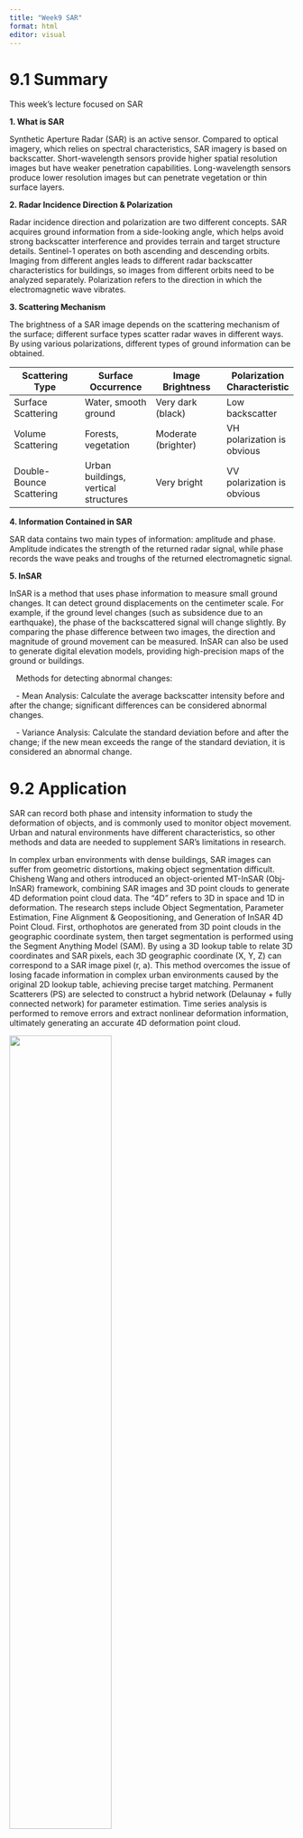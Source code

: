 ```yaml
---
title: "Week9 SAR"
format: html
editor: visual
---
```


# 9.1 Summary

This week's lecture focused on SAR

**1. What is SAR** 

Synthetic Aperture Radar (SAR) is an active sensor. Compared to optical imagery, which relies on spectral characteristics, SAR imagery is based on backscatter. Short-wavelength sensors provide higher spatial resolution images but have weaker penetration capabilities. Long-wavelength sensors produce lower resolution images but can penetrate vegetation or thin surface layers.

**2. Radar Incidence Direction & Polarization** 

Radar incidence direction and polarization are two different concepts. SAR acquires ground information from a side-looking angle, which helps avoid strong backscatter interference and provides terrain and target structure details. Sentinel-1 operates on both ascending and descending orbits. Imaging from different angles leads to different radar backscatter characteristics for buildings, so images from different orbits need to be analyzed separately. Polarization refers to the direction in which the electromagnetic wave vibrates.

**3. Scattering Mechanism** 

The brightness of a SAR image depends on the scattering mechanism of the surface; different surface types scatter radar waves in different ways. By using various polarizations, different types of ground information can be obtained. 

| Scattering Type | Surface Occurrence | Image Brightness | Polarization Characteristic |
|----|----|----|----|
| Surface Scattering | Water, smooth ground | Very dark (black) | Low backscatter |
| Volume Scattering | Forests, vegetation | Moderate (brighter) | VH polarization is obvious |
| Double-Bounce Scattering | Urban buildings, vertical structures | Very bright | VV polarization is obvious |

**4. Information Contained in SAR** 

SAR data contains two main types of information: amplitude and phase. Amplitude indicates the strength of the returned radar signal, while phase records the wave peaks and troughs of the returned electromagnetic signal.

**5. InSAR** 

InSAR is a method that uses phase information to measure small ground changes. It can detect ground displacements on the centimeter scale. For example, if the ground level changes (such as subsidence due to an earthquake), the phase of the backscattered signal will change slightly. By comparing the phase difference between two images, the direction and magnitude of ground movement can be measured. InSAR can also be used to generate digital elevation models, providing high-precision maps of the ground or buildings. 

   Methods for detecting abnormal changes: 

   - Mean Analysis: Calculate the average backscatter intensity before and after the change; significant differences can be considered abnormal changes. 

   - Variance Analysis: Calculate the standard deviation before and after the change; if the new mean exceeds the range of the standard deviation, it is considered an abnormal change.

# 9.2 Application

SAR can record both phase and intensity information to study the deformation of objects, and is commonly used to monitor object movement. Urban and natural environments have different characteristics, so other methods and data are needed to supplement SAR's limitations in research.

In complex urban environments with dense buildings, SAR images can suffer from geometric distortions, making object segmentation difficult. Chisheng Wang and others introduced an object-oriented MT-InSAR (Obj-InSAR) framework, combining SAR images and 3D point clouds to generate 4D deformation point cloud data. The "4D" refers to 3D in space and 1D in deformation. The research steps include Object Segmentation, Parameter Estimation, Fine Alignment & Geopositioning, and Generation of InSAR 4D Point Cloud. First, orthophotos are generated from 3D point clouds in the geographic coordinate system, then target segmentation is performed using the Segment Anything Model (SAM). By using a 3D lookup table to relate 3D coordinates and SAR pixels, each 3D geographic coordinate (X, Y, Z) can correspond to a SAR image pixel (r, a). This method overcomes the issue of losing facade information in complex urban environments caused by the original 2D lookup table, achieving precise target matching. Permanent Scatterers (PS) are selected to construct a hybrid network (Delaunay + fully connected network) for parameter estimation. Time series analysis is performed to remove errors and extract nonlinear deformation information, ultimately generating an accurate 4D deformation point cloud.

![](images/Screenshot%202025-03-22%20at%2022.50.30.png){fig-align="center" width="60%"}

![](images/63372cf3629da8.png){fig-align="center" width="60%"}

In natural environments, such as measuring glacier movement, SAR images are prone to decorrelation due to atmospheric interference. In such cases, DInSAR, which relies on phase information, is not suitable. Instead, Offset Tracking, based on image intensity information, can be used. Offset Tracking selects two matching windows from two images, computes the similarity between them using Normalized Cross-Correlation, and finds the best matching point to obtain the displacement field of the object. Fan, Jinghui, and others compared the accuracy differences between the offset tracking technique based on SAR and point cloud calculation based on Terrestrial Laser Scanners. The study shows that the offset tracking technique depends on image quality and is more reliable when extracting large-scale glacier velocity fields.

![](images/58b5e59721715.png){fig-align="center" width="60%"}

# 9.3 Reflection

In my previous studies, I had some understanding of SAR, but it was limited to its operational principles. This week’s learning introduced me to the ability of SAR sensors to extract phase information and the value of InSAR in detecting displacement. This made me think about how this technology could be applied to urban village redevelopment in China. Urban village redevelopment is a major urban renewal strategy, involving the demolition and reconstruction or renovation of villages within built-up urban areas. A key challenge in planning redevelopment is accurately measuring the floor area of existing buildings. Currently, this is often done through manual surveys, which are costly in terms of both labor and resources. Through this week’s learning, I began to consider whether SAR data could be used for preliminary area estimation.

Furthermore, I believe SAR could also be useful for monitoring illegal building extensions. Since compensation amounts are often tied to building area, some individuals engage in unauthorized construction. Existing monitoring methods mainly rely on detecting changes in surface materials, such as identifying whether bare land has been covered with concrete. To evade detection, many illegal extensions maintain the original rooftop material, making them difficult to identify using conventional methods. However, if InSAR techniques were used to analyze time-series images and detect height changes in buildings, it might offer a more effective way to monitor such illegal construction activities. Urban management departments could potentially develop models based on this approach to enhance urban governance.

# 9.4 References

Wang, C. et al. (2024) A New Object-Oriented SAR Interferometry Framework for Monitoring Urban Deformation. IEEE transactions on geoscience and remote sensing. \[Online\] 621–11.

Fan, J. et al. (2019) Monitoring and Analyzing Mountain Glacier Surface Movement Using SAR Data and a Terrestrial Laser Scanner: A Case Study of the Himalayas North Slope Glacier Area. Remote sensing (Basel, Switzerland). \[Online\] 11 (6), 625-.

